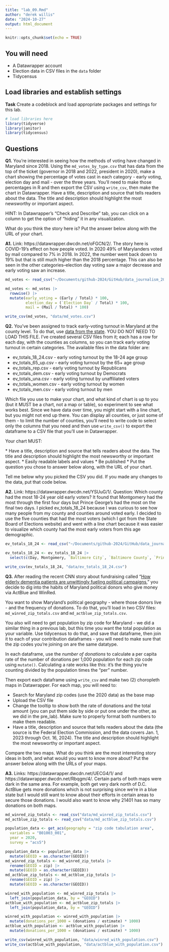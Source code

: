 ```yaml
---
title: "lab_09.Rmd"
author: "derek willis"
date: "2024-10-27"
output: html_document
---
```


```r
knitr::opts_chunk$set(echo = TRUE)
```

## You will need

-   A Datawrapper account
-   Election data in CSV files in the `data` folder
-   Tidycensus

## Load libraries and establish settings

**Task** Create a codeblock and load appropriate packages and settings for this lab.

```r
# load libraries here
library(tidyverse)
library(janitor)
library(tidycensus)
```

## Questions

**Q1.** You're interested in seeing how the methods of voting have changed in Maryland since 2018. Using the `md_votes_by_type.csv` that has data from the top of the ticket (governor in 2018 and 2022, president in 2020), make a chart showing the percentage of votes cast in each category - early voting, election day and mail - over the three years. You'll need to make those percentages in R and then export the CSV using `write_csv`, then make the chart in Datawrapper. Have a title, description and source that tells readers about the data. The title and description should highlight the most newsworthy or important aspect.

HINT: In Datawrapper's "Check and Describe" tab, you can click on a column to get the option of "hiding" it in any visualization.

What do you think the story here is? Put the answer below along with the URL of your chart.

**A1.** Link: https://datawrapper.dwcdn.net/oFGCN/2/. The story here is COVID-19's effect on how people voted. In 2020 49% of Marylanders voted by mail compared to 7% in 2018. In 2022, the number went back down to 19% but that is still much higher than the 2018 percentage. This can also be seen in the other categories--election day voting saw a major decrease and early voting saw an increase.

```r
md_votes <- read_csv("~/Documents/github-2024/GitHub/data_journalism_2024_fall/labs/lab_09/data/md_votes_by_type.csv")

md_votes <- md_votes |>
  rowwise() |>
  mutate(early_voting = (Early / Total) * 100,
         election_day = (`Election Day` / Total) * 100,
         mail = (Mail / Total) * 100)

write_csv(md_votes, "data/md_votes.csv")
```

**Q2.** You've been assigned to track early-voting turnout in Maryland at the county level. To do that, use [data from the state](https://elections.maryland.gov/press_room/2024_stats/PG24/EarlyVoting%20RAW%20data.csv). YOU DO NOT NEED TO LOAD THIS FILE. I've created several CSV files from it; each has a row for each day, with the counties as columns, so you can track early voting turnout in certain categories. The available files in the data folder are:

* ev_totals_18_24.csv - early voting turnout by the 18-24 age group
* ev_totals_65_up.csv - early voting turnout by the 65+ age group
* ev_totals_rep.csv - early voting turnout by Republicans
* ev_totals_dem.csv - early voting turnout by Democrats
* ev_totals_una.csv - early voting turnout by unaffiliated voters
* ev_totals_women.csv - early voting turnout by women
* ev_totals_men.csv - early voting turnout by men

Which file you use to make your chart, and what kind of chart is up to you (but it MUST be a chart, not a map or table), so experiment to see what works best. Since we have data over time, you might start with a line chart, but you might not end up there. You can display all counties, or just some of them - to limit the number of counties, you'll need to write code to select only the columns that you need and then use `write_csv()` to export the dataframe to a CSV file that you'll use in Datawrapper.

Your chart MUST: 

\* Have a title, description and source that tells readers about the data. The title and description should highlight the most newsworthy or important aspect. 
\* Easily readable labels and values 
\* Be published
\* Put the question you chose to answer below along, with the URL of your chart.

Tell me below why you picked the CSV you did. If you made any changes to the data, put that code below.

**A2.** Link: https://datawrapper.dwcdn.net/YSUuG/1/. Question: Which county had the most 18-24 year old early voters? It found that Montgomery had the most through the first four days but Prince George's had the most on the final two days. I picked ev_totals_18_24 because I was curious to see how many people from my county and counties around voted early. I decided to use the five counties that had the most voters (which I got from the State Board of Elections website) and went with a line chart because it was easier to visualize which county had the most early voters from this age demographic.

```r
ev_totals_18_24 <- read_csv("~/Documents/github-2024/GitHub/data_journalism_2024_fall/labs/lab_09/data/ev_totals_18_24.csv")

ev_totals_18_24 <- ev_totals_18_24 |>
  select(c(Day, Montgomery, `Baltimore City`, `Baltimore County`, `Prince George's`, `Anne Arundel`))

write_csv(ev_totals_18_24, "data/ev_totals_18_24.csv")
```

**Q3.** After reading the recent CNN story about fundraising called "[How elderly dementia patients are unwittingly fueling political campaigns](https://www.cnn.com/interactive/2024/10/politics/political-fundraising-elderly-election-invs-dg/)," you decide to dig into the habits of Maryland political donors who give money via ActBlue and WinRed.

You want to show Maryland's political geography - where those donors live - and the frequency of donations. To do that, you'll load in two CSV files: `md_winred_zip_totals.csv` and `md_actblue_zip_totals.csv`.

You also will need to get population by zip code for Maryland - we did a similar thing in a previous lab, but this time you want the total population as your variable. Use tidycensus to do that, and save that dataframe, then join it to each of your contribution dataframes - you will need to make sure that the zip codes you're joining on are the same datatype.

In each dataframe, use the _number of donations_ to calculate a per capita rate of the number of donations per 1,000 population for each zip code using `mutate()`. Calculating a rate works like this: it's the thing you're counting divided by the population times the "per" number.

Then export each dataframe using `write_csv` and make two (2) choropleth maps in Datawrapper. For each map, you will need to:

-   Search for Maryland zip codes (use the 2020 data) as the base map
-   Upload the CSV file
-   Change the tooltip to show both the rate of donations and the total amount (you can put them side by side or put one under the other, as we did in the pre_lab). Make sure to properly format both numbers to make them readable.
-   Have a title, description and source that tells readers about the data (the source is the Federal Election Commission, and the data covers Jan. 1, 2023 through Oct. 16, 2024). The title and description should highlight the most newsworthy or important aspect.

Compare the two maps. What do you think are the most interesting story ideas in both, and what would you want to know more about? Put the answer below along with the URLs of your maps.

**A3.** Links: https://datawrapper.dwcdn.net/UECG4/1/ and https://datawrapper.dwcdn.net/Rbqgm/4/. Certain parts of both maps were dark in the same area. For example, both get very dark north of D.C. ActBlue gets more donations which is not surprising since we're in a blue state but I would still want to know about their efforts in certain areas to secure those donations. I would also want to know why 21401 has so many donations on both maps.

```r
md_winred_zip_totals <- read_csv("data/md_winred_zip_totals.csv")
md_actblue_zip_totals <- read_csv("data/md_actblue_zip_totals.csv")

population_data <- get_acs(geography = "zip code tabulation area",
  variables = "B01003_001",
  year = 2020,
  survey = "acs5")

population_data <- population_data |>
  mutate(GEOID = as.character(GEOID))
md_winred_zip_totals <- md_winred_zip_totals |>
  rename(GEOID = zip) |>
  mutate(GEOID = as.character(GEOID))
md_actblue_zip_totals <- md_actblue_zip_totals |>
  rename(GEOID = zip) |>
  mutate(GEOID = as.character(GEOID))

winred_with_population <- md_winred_zip_totals |>
  left_join(population_data, by = "GEOID")
actblue_with_population <- md_actblue_zip_totals |>
  left_join(population_data, by = "GEOID")

winred_with_population <- winred_with_population |>
  mutate(donations_per_1000 = (donations / estimate) * 1000)
actblue_with_population <- actblue_with_population |>
  mutate(donations_per_1000 = (donations / estimate) * 1000)

write_csv(winred_with_population, "data/winred_with_population.csv")
write_csv(actblue_with_population, "data/actblue_with_population.csv")
```
